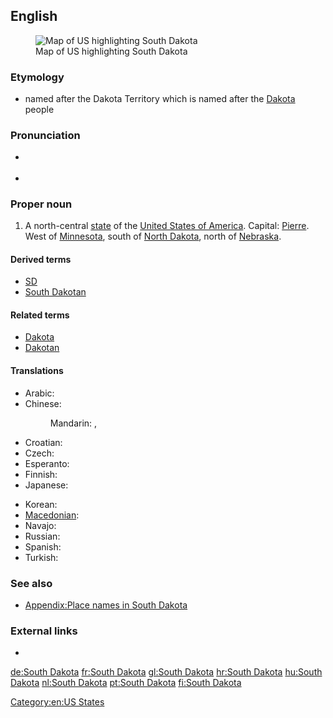 ==English==
[[Image:Map of USA highlighting South Dakota.png|thumb|right|Map of US highlighting South Dakota]]

===Etymology===
* named after the Dakota Territory which is named after the [[Dakota]] people

===Pronunciation===
* {{a|US}} {{IPA|/ˈsaʊθ dəˈkoʊ.tə/}}
* {{audio|En-us-South Dakota.ogg|Audio (US)}}

===Proper noun===
{{en-proper noun|sg=[[south|South]] [[Dakota]]}}

# A north-central [[state]] of the [[United States of America]]. Capital: [[Pierre]]. West of [[Minnesota]], south of [[North Dakota]], north of [[Nebraska]].

====Derived terms====
* [[SD]]
* [[South Dakotan]]

====Related terms====
* [[Dakota]]
* [[Dakotan]]

====Translations====
{{trans-top|state of the USA}}
* Arabic: {{t|ar|داكوتا الجنوبية|f|tr=dakuuta al-janubíyya|sc=Arab}}
* Chinese:
*: Mandarin: {{t|zh|南達科他|sc=Hani}}, {{t|zh|南达科他|tr=Nán-Dákētā|sc=Hani}}
* Croatian: {{t|hr|Južna Dakota}}
* Czech: {{t|cs|Jižní Dakota|f}}
* Esperanto: {{t|eo|Suda Dakoto}}
* Finnish: {{t+|fi|Etelä-Dakota}}
* Japanese: {{t|ja|サウスダコタ|tr=Sausu-Dakota|sc=Jpan}}
{{trans-mid}}
* Korean: {{t|ko|사우스다코타|tr=Sauseu-Dakota|sc=Kore}}
* [[Macedonian]]: {{t|mk|Јужна Дакота|f|tr=Júžna Dakóta}}
* Navajo: {{tø|nv|Shádiʼááhjí Díkóodah hahoodzo}}
* Russian: {{t-|ru|Южная Дакота|f|tr=Júžnaja Dakóta}}
* Spanish: {{t+|es|Dakota del Sur|f}}
* Turkish: {{t|tr|South Dakota}}
{{trans-bottom}}

===See also===
* [[Appendix:Place names in South Dakota]]

===External links===
* {{pedialite}}

[[Category:en:US States]]

[[de:South Dakota]]
[[fr:South Dakota]]
[[gl:South Dakota]]
[[hr:South Dakota]]
[[hu:South Dakota]]
[[nl:South Dakota]]
[[pt:South Dakota]]
[[fi:South Dakota]]